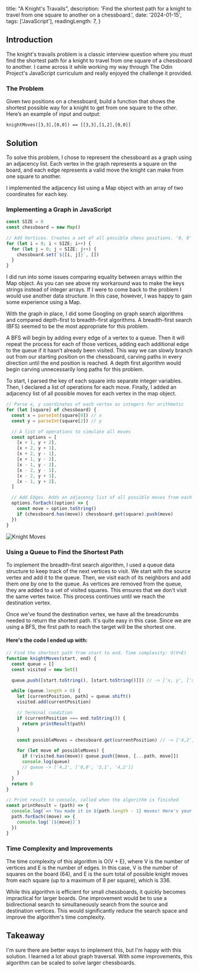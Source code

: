   title: "A Knight's Travails",
  description:
    'Find the shortest path for a knight to travel from one square to another on a chessboard.',
  date: '2024-01-15',
  tags: ['JavaScript'],
  readingLength: 7,
}

## Introduction

The knight's travails problem is a classic interview question where you must find the shortest path for a knight to travel from one square of a chessboard to another. I came across it while working my way through The Odin Project's JavaScript curriculum and really enjoyed the challenge it provided.

### The Problem

Given two positions on a chessboard, build a function that shows the shortest possible way for a knight to get from one square to the other. Here’s an example of input and output:

`knightMoves([3,3],[0,0]) == [[3,3],[1,2],[0,0]]`

## Solution

To solve this problem, I chose to represent the chessboard as a graph using an adjacency list. Each vertex in the graph represents a square on the board, and each edge represents a valid move the knight can make from one square to another.

I implemented the adjacency list using a Map object with an array of two coordinates for each key.

### Implementing a Graph in JavaScript

```js
const SIZE = 8
const chessboard = new Map()

// Add Vertices. Creates a set of all possible chess positions. '0, 0' => []
for (let i = 0; i < SIZE; i++) {
  for (let j = 0; j < SIZE; j++) {
    chessboard.set(`${[i, j]}`, [])
  }
}
```

I did run into some issues comparing equality between arrays within the Map object. As you can see above my workaround was to make the keys strings instead of integer arrays. If I were to come back to the problem I would use another data structure. In this case, however, I was happy to gain some experience using a Map.

With the graph in place, I did some Googling on graph search algorithms and compared depth-first to breadth-first algorithms. A breadth-first search (BFS) seemed to be the most appropriate for this problem.

A BFS will begin by adding every edge of a vertex to a queue. Then it will repeat the process for each of those vertices, adding each additional edge to the queue if it hasn’t already been visited. This way we can slowly branch out from our starting position on the chessboard, carving paths in every direction until the end position is reached. A depth first algorithm would begin carving unnecessarily long paths for this problem.

To start, I parsed the key of each square into separate integer variables. Then, I declared a list of operations for each move. Finally, I added an adjacency list of all possible moves for each vertex in the map object.

```js
// Parse x, y coordinates of each vertex as integers for arithmetic
for (let [square] of chessboard) {
  const x = parseInt(square[0]) // x
  const y = parseInt(square[2]) // y

  // A list of operations to simulate all moves
  const options = [
    [x + 1, y + 2],
    [x + 2, y + 1],
    [x + 2, y - 1],
    [x + 1, y - 2],
    [x - 1, y - 2],
    [x - 2, y - 1],
    [x - 2, y + 1],
    [x - 1, y + 2],
  ]

  // Add Edges. Adds an adjacency list of all possible moves from each vertex. '0, 0' => ['1, 2', '2, 1']
  options.forEach((option) => {
    const move = option.toString()
    if (chessboard.has(move)) chessboard.get(square).push(move)
  })
}
```

<Image
  alt='Knight Moves'
  src='https://raw.githubusercontent.com/columk1/assets/refs/heads/main/blog/knight-moves.png'
  caption='A knight has 8 possible moves'
/>

### Using a Queue to Find the Shortest Path

To implement the breadth-first search algorithm, I used a queue data structure to keep track of the next vertices to visit. We start with the source vertex and add it to the queue. Then, we visit each of its neighbors and add them one by one to the queue. As vertices are removed from the queue, they are added to a set of visited squares. This ensures that we don't visit the same vertex twice. This process continues until we reach the destination vertex.

Once we've found the destination vertex, we have all the breadcrumbs needed to return the shortest path. It's quite easy in this case. Since we are using a BFS, the first path to reach the target will be the shortest one.

#### Here's the code I ended up with:

```js
// Find the shortest path from start to end. Time complexity: O(V+E)
function knightMoves(start, end) {
  const queue = []
  const visited = new Set()

  queue.push([start.toString(), [start.toString()]]) // -> ['x, y', ['x, y']]

  while (queue.length > 0) {
    let [currentPosition, path] = queue.shift()
    visited.add(currentPosition)

    // Terminal condition
    if (currentPosition === end.toString()) {
      return printResult(path)
    }

    const possibleMoves = chessboard.get(currentPosition) // -> ['4,2', '3,3', ...]

    for (let move of possibleMoves) {
      if (!visited.has(move)) queue.push([move, [...path, move]])
      console.log(queue)
      // queue -> ['4,2', ['0,0', '2,1', '4,2']]
    }
  }
  return 0
}

// Print result to console, called when the algorithm is finished
const printResult = (path) => {
  console.log(`=> You made it in ${path.length - 1} moves! Here's your path:`)
  path.forEach((move) => {
    console.log(`[${move}]`)
  })
}
```

### Time Complexity and Improvements

The time complexity of this algorithm is O(V + E), where V is the number of vertices and E is the number of edges. In this case, V is the number of squares on the board (64), and E is the sum total of possible knight moves from each square (up to a maximum of 8 per square), which is 336.

While this algorithm is efficient for small chessboards, it quickly becomes impractical for larger boards. One improvement would be to use a bidirectional search to simultaneously search from the source and destination vertices. This would significantly reduce the search space and improve the algorithm's time complexity.

## Takeaway

I'm sure there are better ways to implement this, but I'm happy with this solution. I learned a lot about graph traversal. With some improvements, this algorithm can be scaled to solve larger chessboards.
